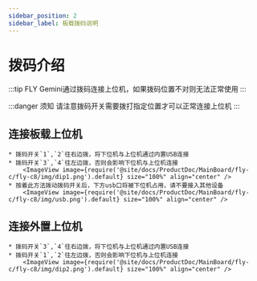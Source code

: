 ```yaml
---
sidebar_position: 2
sidebar_label: 板载拨码说明
---
```





# 拨码介绍

:::tip
FLY Gemini通过拨码连接上位机，如果拨码位置不对则无法正常使用
:::

:::danger 须知
请注意拨码开关需要拨打指定位置才可以正常连接上位机
:::

## 连接板载上位机

    * 拨码开关`1`,`2`往右边拨，将下位机与上位机通过内置USB连接
    * 拨码开关`3`,`4`往左边拨，否则会影响下位机与上位机连接
        <ImageView image={require('@site/docs/ProductDoc/MainBoard/fly-c/fly-c8/img/dip1.png').default} size="100%" align="center" />
    * 按着此方法拨动拨码开关后，下方usb口将被下位机占用，请不要接入其他设备
        <ImageView image={require('@site/docs/ProductDoc/MainBoard/fly-c/fly-c8/img/usb.png').default} size="100%" align="center" />


## 连接外置上位机

    * 拨码开关`3`,`4`往右边拨，将下位机与上位机通过内置USB连接
    * 拨码开关`1`,`2`往左边拨，否则会影响下位机与上位机连接
        <ImageView image={require('@site/docs/ProductDoc/MainBoard/fly-c/fly-c8/img/dip2.png').default} size="100%" align="center" />


